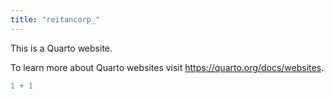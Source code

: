 ```yaml
---
title: "reitancorp_"
---
```


This is a Quarto website.

To learn more about Quarto websites visit <https://quarto.org/docs/websites>.

```r
1 + 1
```
